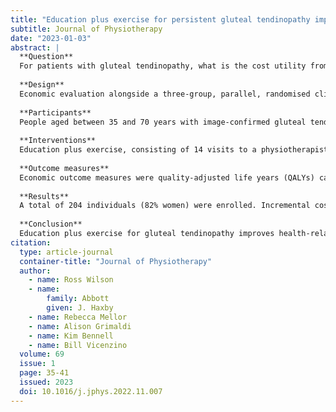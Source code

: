 ```yaml
---
title: "Education plus exercise for persistent gluteal tendinopathy improves quality of life and is cost-effective compared to corticosteroid injection and wait and see: Economic evaluation of a randomised trial"
subtitle: Journal of Physiotherapy
date: "2023-01-03"
abstract: |
  **Question**
  For patients with gluteal tendinopathy, what is the cost utility from health system and societal perspectives of three management approaches: education plus exercise, ultrasound-guided corticosteroid injection or wait and see?
  
  **Design**
  Economic evaluation alongside a three-group, parallel, randomised clinical efficacy trial.
  
  **Participants**
  People aged between 35 and 70 years with image-confirmed gluteal tendinopathy were recruited via advertisements.
  
  **Interventions**
  Education plus exercise, consisting of 14 visits to a physiotherapist, with detailed instruction on tendinopathy management, twice weekly supervised exercise sessions, daily home exercises, a handout and a CD; corticosteroid injection, consisting of one ultrasound-guided injection and a handout on general tendon care; and ‘wait and see’, consisting of one visit to a physiotherapist with assurance and advice on staying active whilst respecting pain.
  
  **Outcome measures**
  Economic outcome measures were quality-adjusted life years (QALYs) calculated from EuroQol EQ-5D-3L using Australian population preference weights, and total economic costs obtained from participant-reported data collected over the 1-year follow-up period. Missing data (<12% per group) were imputed. Linear regression was used to estimate incremental QALYs and costs between interventions; uncertainty was assessed by calculating 90% confidence intervals, cost-effectiveness acceptability curves and confidence ellipses.
  
  **Results**
  A total of 204 individuals (82% women) were enrolled. Incremental cost-effectiveness ratio favoured education plus exercise over corticosteroid injection (AU$12,719 and $5,592 on societal and health system perspectives, respectively) and over wait and see ($29,258 and $3,444 on societal and health system perspectives, respectively). Complete case analysis and varying the direct intervention costs did not change the (imputed analysis) results, with the exception that corticosteroid injection was less cost-effective.
  
  **Conclusion**
  Education plus exercise for gluteal tendinopathy improves health-related quality of life and is cost-effective compared with corticosteroid injection and wait and see for treating gluteal tendinopathy.
citation: 
  type: article-journal
  container-title: "Journal of Physiotherapy"
  author:
    - name: Ross Wilson
    - name:
        family: Abbott
        given: J. Haxby
    - name: Rebecca Mellor
    - name: Alison Grimaldi
    - name: Kim Bennell
    - name: Bill Vicenzino
  volume: 69
  issue: 1
  page: 35-41
  issued: 2023
  doi: 10.1016/j.jphys.2022.11.007
---
```

